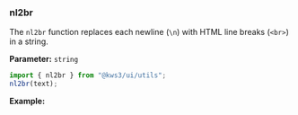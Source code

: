 
<Version />

<Meta of={Nl2BrStories} />

### nl2br

The `nl2br` function replaces each newline (`\n`) with HTML line breaks (`<br>`) in a string.

**Parameter:**
`string`

```js
import { nl2br } from "@kws3/ui/utils";
nl2br(text);
```

**Example:**

<Story of={Nl2BrStories.Nl2Br} />

